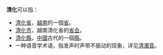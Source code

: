'''清化'''可以指：

* [[清化省|清化省]]，[[越南|越南]]的一個[[省|省]]。
* [[清化市|清化市]]，越南清化省的[[首府|省会]]。
* [[清化縣|清化縣]]，[[中國|中國]]古代的一個[[縣|縣]]。
* 一种语音学术语，指发声时声带不振动的现象，详见[[清濁音|清濁音]]。

{{Disambig|CAT=二字消歧义}}